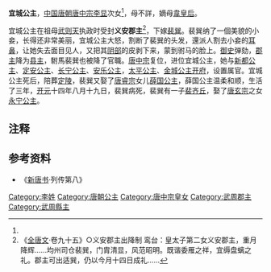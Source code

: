 {{東亞女性歷史人物
| 名稱=宜城公主
| 身份=[[唐朝|唐朝]]公主
| 畫像=
| 說明=
| 姓=李
| 名=
| 封爵=[[公主|公主]]
| 位號=
| 封號=宜城公主
| 出生年=
| 逝世年=
| 諡號=
| 墳墓=
| 父親=[[唐中宗|唐中宗]]
| 同胞兄弟=
| 母親=
|}}

'''宜城公主'''，[[中国|中国]][[唐朝|唐朝]][[唐中宗|唐中宗李显]]次女<ref name="a1"/>，母不詳，嫡母[[韋皇后|韋皇后]]。

宜城公主在祖母[[武则天|武则天]]执政时受封'''义安郡主'''<ref name="a1">《[[全唐文|全唐文]]·卷九十五》○义安郡主出降制 鸾台：皇太子第二女义安郡主，重月降辉......均州司仓裴巽，门胄清显，风范昭明。既谐委雁之祥，宜缛盘螭之礼。郡主可出适巽，仍以今月十四日成礼......</ref>，下嫁[[裴巽|裴巽]]。裴巽纳了一個美貌的小妾，长得还非常美丽，宜城公主大怒，割断了裴巽的头发，還派人割去小妾的[[耳|耳]][[鼻|鼻]]，让她失去面目见人，又把其[[阴部|阴部]]的皮剥下来，蒙到驸马的脸上。[[御史|御史]]弹劾，[[郡主|郡主]]降为[[县主|县主]]，駙馬裴巽也被降了官職。[[唐中宗|唐中宗]]复位，进位宜城公主，她与[[新都公主_(唐中宗)|新都公主]]、[[定安公主_(唐中宗)|定安公主]]、[[長寧公主_(唐中宗之女)|长宁公主]]、[[安乐公主|安乐公主]]，[[太平公主|太平公主]]、[[金城公主|金城公主]][[开府|开府]]，设置属官。宜城公主死后，陪葬[[唐定陵|定陵]]，裴巽又娶了[[唐睿宗|唐睿宗]]女儿[[薛国公主|薛国公主]]，薛国公主温柔和顺，生活了三年，[[开元|开元]]十四年八月十九日，裴巽病死，裴巽有一子[[裴齐丘|裴齐丘]]，娶了[[唐玄宗|唐玄宗]]之女[[永宁公主_(唐玄宗)|永宁公主]]。 

== 注释 ==
{{Reflist}}

== 参考资料 ==
*《[[新唐书|新唐书]]·列传第八》

[[Category:李姓|Category:李姓]]
[[Category:唐朝公主|Category:唐朝公主]]
[[Category:唐中宗皇女|Category:唐中宗皇女]]
[[Category:武周郡主|Category:武周郡主]]
[[Category:武周縣主|Category:武周縣主]]